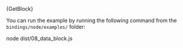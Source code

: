 
<DotEnvWarning/>
<CodeBlock className="language-typescript">
  {GetBlock}
</CodeBlock>

You can run the example by running the following command from the `bindings/node/examples/` folder:

<CodeBlock className="language-bash">
    node dist/08_data_block.js
</CodeBlock>
